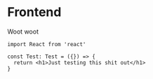 # Frontend

Woot woot

```tsx
import React from 'react'

const Test: Test = ({}) => {
  return <h1>Just testing this shit out</h1>
}
```
